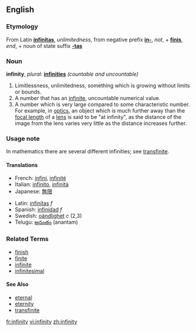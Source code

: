 ==English==

===Etymology===
From Latin '''[[infinitas]]''', ''unlimitedness'', from negative prefix '''[[in-]]''', ''not'', + '''[[finis]]''', ''end'', + noun of state suffix '''[[-tas]]'''

===Noun===
'''infinity''',  ''plural:'' '''[[infinities]]''' ''(countable and uncountable)''

# Limitlessness, unlimitedness, something which is growing without limits or bounds.
# A number that has an [[infinite]], uncountable numerical value.
# A number which is very large compared to some characteristic number.  For example, in [[optics]], an object which is much further away than the [[focal length]] of a [[lens]] is said to be "at infinity", as the distance of the image from the lens varies very little as the distance increases further.

===Usage note===
In mathematics there are several different infinities; see [[transfinite]].

====Translations====
{{top}}
*French: [[infini]], [[infinité]]
*Italian: [[infinito]], [[infinità]]
*Japanese: [[無限]]
{{mid}}
*Latin:  [[infinitas]] ''f''
*Spanish:  [[infinidad]] ''f''
*Swedish: [[oändlighet]] ''c'' (2,3)
*Telugu: [[అనంతం]] (anantam)
{{bottom}}

===Related Terms===
*[[finish]]
*[[finite]]
*[[infinite]]
*[[infinitesimal]]

====See Also====
*[[eternal]]
*[[eternity]]
*[[transfinite]]

[[fr:infinity]]
[[vi:infinity]]
[[zh:infinity]]